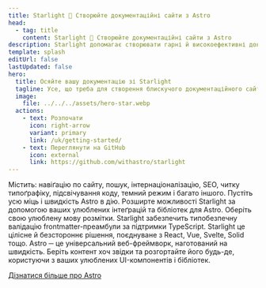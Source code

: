 ```yaml
---
title: Starlight 🌟 Створюйте документаційні сайти з Astro
head:
  - tag: title
    content: Starlight 🌟 Створюйте документаційні сайти з Astro
description: Starlight допомагає створювати гарні й високоефективні документаційні вебсайти за допомогою Astro.
template: splash
editUrl: false
lastUpdated: false
hero:
  title: Осяйте вашу документацію зі Starlight
  tagline: Усе, що треба для створення блискучого документаційного сайту. Швидко, доступно та просто в користуванні.
  image:
    file: ../../../assets/hero-star.webp
  actions:
    - text: Розпочати
      icon: right-arrow
      variant: primary
      link: /uk/getting-started/
    - text: Переглянути на GitHub
      icon: external
      link: https://github.com/withastro/starlight
---
```



<CardGrid stagger>
	<Card title="Документація, що кидає в захват" icon="open-book">
		Містить: навіґацію по сайту, пошук, інтернаціоналізацію, SEO, читку
		типоґрафіку, підсвічування коду, темний режим і багато іншого.
	</Card>
	<Card title="Працює на Astro" icon="rocket">
		Пустіть усю міць і швидкість Astro в дію. Розширте можливості Starlight за допомогою ваших
		улюблених інтеґрацій та бібліотек для Astro.
	</Card>
	<Card title="Markdown, Markdoc і MDX" icon="document">
		Оберіть свою улюблену мову розмітки. Starlight забезпечить
		типобезпечну валідацію frontmatter-преамбули за підтримки TypeScript.
	</Card>
	<Card title="Заживайте власні UI-компоненти" icon="puzzle">
		Starlight це цілісне й безстороннє рішення, поєднуване з
		React, Vue, Svelte, Solid тощо.
	</Card>
</CardGrid>

<AboutAstro title="Подано">
Astro ─ це універсальний веб-фреймворк, наготований на швидкість.
Беріть контент хоч звідки та розгортайте його будь-де, користуючи з ваших улюблених UI-компонентів і бібліотек.

[Дізнатися більше про Astro](https://astro.build/)

</AboutAstro>
